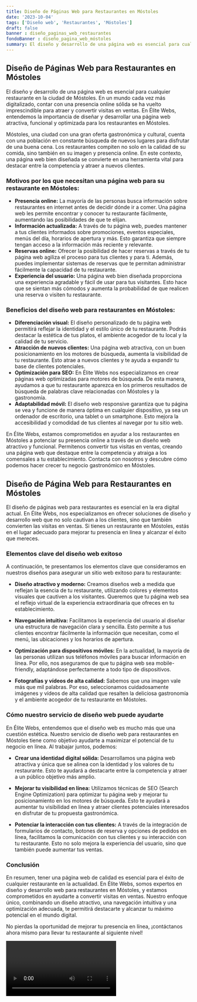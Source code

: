 ```yaml
---
title: Diseño de Páginas Web para Restaurantes en Móstoles
date: '2023-10-04'
tags: ['Diseño web', 'Restaurantes', 'Móstoles']
draft: false
banner : diseño_paginas_web_restaurantes
fondoBanner : diseño_pagina_web_móstoles
summary: El diseño y desarrollo de una página web es esencial para cualquier restaurante en la ciudad de Móstoles. En un mundo cada vez más digitalizado, contar con una presencia online sólida se ha vuelto imprescindible para atraer y convertir visitas en ventas. En Élite Webs, entendemos la importancia de diseñar y desarrollar una página web atractiva, funcional y optimizada para los restaurantes en Móstoles.
---
```


## **Diseño de Páginas Web para Restaurantes en Móstoles**

El diseño y desarrollo de una página web es esencial para cualquier restaurante en la ciudad de Móstoles. En un mundo cada vez más digitalizado, contar con una presencia online sólida se ha vuelto imprescindible para atraer y convertir visitas en ventas. En Élite Webs, entendemos la importancia de diseñar y desarrollar una página web atractiva, funcional y optimizada para los restaurantes en Móstoles.

Móstoles, una ciudad con una gran oferta gastronómica y cultural, cuenta con una población en constante búsqueda de nuevos lugares para disfrutar de una buena cena. Los restaurantes compiten no solo en la calidad de su comida, sino también en su imagen y presencia online. En este contexto, una página web bien diseñada se convierte en una herramienta vital para destacar entre la competencia y atraer a nuevos clientes.

### **Motivos por los que necesitan una página web para su restaurante en Móstoles:**

- **Presencia online:** La mayoría de las personas busca información sobre restaurantes en internet antes de decidir dónde ir a comer. Una página web les permite encontrar y conocer tu restaurante fácilmente, aumentando las posibilidades de que te elijan.
- **Información actualizada:** A través de tu página web, puedes mantener a tus clientes informados sobre promociones, eventos especiales, menús del día, horarios de apertura y más. Esto garantiza que siempre tengan acceso a la información más reciente y relevante.
- **Reservas online:** Ofrecer la posibilidad de hacer reservas a través de tu página web agiliza el proceso para tus clientes y para ti. Además, puedes implementar sistemas de reservas que te permitan administrar fácilmente la capacidad de tu restaurante.
- **Experiencia del usuario:** Una página web bien diseñada proporciona una experiencia agradable y fácil de usar para tus visitantes. Esto hace que se sientan más cómodos y aumenta la probabilidad de que realicen una reserva o visiten tu restaurante.

### **Beneficios del diseño web para restaurantes en Móstoles:**

- **Diferenciación visual:** El diseño personalizado de tu página web permitirá reflejar la identidad y el estilo único de tu restaurante. Podrás destacar la estética de tus platos, el ambiente acogedor de tu local y la calidad de tu servicio.
- **Atracción de nuevos clientes:** Una página web atractiva, con un buen posicionamiento en los motores de búsqueda, aumenta la visibilidad de tu restaurante. Esto atrae a nuevos clientes y te ayuda a expandir tu base de clientes potenciales.
- **Optimización para SEO:** En Élite Webs nos especializamos en crear páginas web optimizadas para motores de búsqueda. De esta manera, ayudamos a que tu restaurante aparezca en los primeros resultados de búsqueda de palabras clave relacionadas con Móstoles y la gastronomía.
- **Adaptabilidad móvil:** El diseño web responsive garantiza que tu página se vea y funcione de manera óptima en cualquier dispositivo, ya sea un ordenador de escritorio, una tablet o un smartphone. Esto mejora la accesibilidad y comodidad de tus clientes al navegar por tu sitio web.

En Élite Webs, estamos comprometidos en ayudar a los restaurantes en Móstoles a potenciar su presencia online a través de un diseño web atractivo y funcional. Permítenos convertir tus visitas en ventas, creando una página web que destaque entre la competencia y atraiga a los comensales a tu establecimiento. Contacta con nosotros y descubre cómo podemos hacer crecer tu negocio gastronómico en Móstoles.

<GifSeo />

<Cta />

## Diseño de Página Web para Restaurantes en Móstoles

El diseño de páginas web para restaurantes es esencial en la era digital actual. En Élite Webs, nos especializamos en ofrecer soluciones de diseño y desarrollo web que no solo cautivan a los clientes, sino que también convierten las visitas en ventas. Si tienes un restaurante en Móstoles, estás en el lugar adecuado para mejorar tu presencia en línea y alcanzar el éxito que mereces.

### Elementos clave del diseño web exitoso

A continuación, te presentamos los elementos clave que consideramos en nuestros diseños para asegurar un sitio web exitoso para tu restaurante:

- **Diseño atractivo y moderno:** Creamos diseños web a medida que reflejan la esencia de tu restaurante, utilizando colores y elementos visuales que cautiven a los visitantes. Queremos que tu página web sea el reflejo virtual de la experiencia extraordinaria que ofreces en tu establecimiento.

- **Navegación intuitiva:** Facilitamos la experiencia del usuario al diseñar una estructura de navegación clara y sencilla. Esto permite a tus clientes encontrar fácilmente la información que necesitan, como el menú, las ubicaciones y los horarios de apertura.

- **Optimización para dispositivos móviles:** En la actualidad, la mayoría de las personas utilizan sus teléfonos móviles para buscar información en línea. Por ello, nos aseguramos de que tu página web sea mobile-friendly, adaptándose perfectamente a todo tipo de dispositivos.

- **Fotografías y vídeos de alta calidad:** Sabemos que una imagen vale más que mil palabras. Por eso, seleccionamos cuidadosamente imágenes y vídeos de alta calidad que resalten la deliciosa gastronomía y el ambiente acogedor de tu restaurante en Móstoles.

### Cómo nuestro servicio de diseño web puede ayudarte

En Élite Webs, entendemos que el diseño web es mucho más que una cuestión estética. Nuestro servicio de diseño web para restaurantes en Móstoles tiene como objetivo ayudarte a maximizar el potencial de tu negocio en línea. Al trabajar juntos, podemos:

- **Crear una identidad digital sólida:** Desarrollamos una página web atractiva y única que se alinea con la identidad y los valores de tu restaurante. Esto te ayudará a destacarte entre la competencia y atraer a un público objetivo más amplio.

- **Mejorar tu visibilidad en línea:** Utilizamos técnicas de SEO (Search Engine Optimization) para optimizar tu página web y mejorar tu posicionamiento en los motores de búsqueda. Esto te ayudará a aumentar tu visibilidad en línea y atraer clientes potenciales interesados en disfrutar de tu propuesta gastronómica.

- **Potenciar la interacción con tus clientes:** A través de la integración de formularios de contacto, botones de reserva y opciones de pedidos en línea, facilitamos la comunicación con tus clientes y su interacción con tu restaurante. Esto no solo mejora la experiencia del usuario, sino que también puede aumentar tus ventas.

### Conclusión

En resumen, tener una página web de calidad es esencial para el éxito de cualquier restaurante en la actualidad. En Élite Webs, somos expertos en diseño y desarrollo web para restaurantes en Móstoles, y estamos comprometidos en ayudarte a convertir visitas en ventas. Nuestro enfoque único, combinando un diseño atractivo, una navegación intuitiva y una optimización adecuada, te permitirá destacarte y alcanzar tu máximo potencial en el mundo digital.

No pierdas la oportunidad de mejorar tu presencia en línea, ¡contáctanos ahora mismo para llevar tu restaurante al siguiente nivel!

<Video />

<CtaBot job='Restaurantes' city='Móstoles'/>

<Gmaps query='Móstoles+españa+maps' />